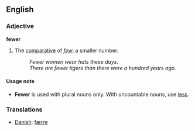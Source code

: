 ==English==
===Adjective===
'''fewer'''

#The [[comparative]] of ''[[few]]''; a smaller number.
#:''Fewer women wear hats these days.''
#:''There are fewer tigers than there were a hundred years ago.''

====Usage note====
*'''Fewer''' is used with plural nouns only. With uncountable nouns, use [[less]].

===Translations===
*[[Danish]]: [[færre]]